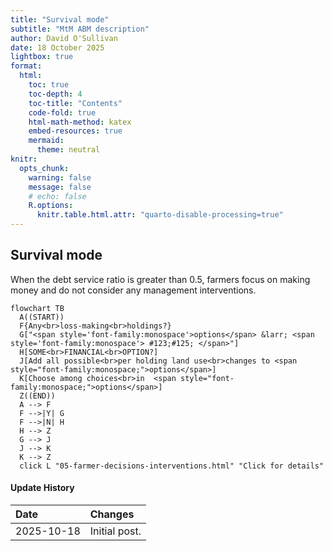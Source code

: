```yaml
---
title: "Survival mode"
subtitle: "MtM ABM description"
author: David O'Sullivan
date: 18 October 2025
lightbox: true
format:
  html:
    toc: true
    toc-depth: 4
    toc-title: "Contents"
    code-fold: true
    html-math-method: katex
    embed-resources: true
    mermaid:
      theme: neutral
knitr:
  opts_chunk: 
    warning: false
    message: false
    # echo: false
    R.options: 
      knitr.table.html.attr: "quarto-disable-processing=true"
---
```


## Survival mode
When the debt service ratio is greater than 0.5, farmers focus on making money and do not consider any management interventions.

```mermaid
flowchart TB
  A((START))
  F{Any<br>loss-making<br>holdings?}
  G["<span style='font-family:monospace'>options</span> &larr; <span style='font-family:monospace'> #123;#125; </span>"]
  H[SOME<br>FINANCIAL<br>OPTION?]
  J[Add all possible<br>per holding land use<br>changes to <span style="font-family:monospace;">options</span>]
  K[Choose among choices<br>in  <span style="font-family:monospace;">options</span>]
  Z((END))
  A --> F
  F -->|Y| G
  F -->|N| H
  H --> Z
  G --> J
  J --> K
  K --> Z
  click L "05-farmer-decisions-interventions.html" "Click for details"
```

::: {.callout-note collapse="true"}
#### Update History

| Date       | Changes
|:-          |:--
| 2025-10-18 | Initial post.                       

:::


